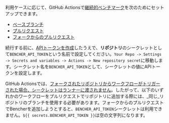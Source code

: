 利用ケースに応じて、GitHub Actionsで[継続的ベンチマーク][continuous benchmarking]を次のためにセットアップできます。

- [ベースブランチ][base branch]
- [プルリクエスト][pull requests]
- [フォークからのプルリクエスト][fork pull requests]

続行する前に、[APIトークンを作成][create an api token]したうえで、**リポジトリ**のシークレットとして`BENCHER_API_TOKEN`という名前で設定してください。`Your Repo -> Settings -> Secrets and variables -> Actions -> New repository secret`に移動します。シークレット名を`BENCHER_API_TOKEN`として、シークレットの値にAPIトークンを設定します。

GitHub Actionsでは、[フォークされたリポジトリからワークフローがトリガーされた場合、シークレットはランナーに渡されません][github actions secrets]。したがって、以下のいずれかのワークフローをプルリクエストでリポジトリに追加する際には、_同じ_リポジトリのブランチを使用する必要があります。フォークからのプルリクエストでBencherを追加しようとすると、`BENCHER_API_TOKEN`シークレットは利用できません。`${{ secrets.BENCHER_API_TOKEN }}`は空の文字列になります。

[github actions secrets]: https://docs.github.com/en/actions/security-guides/using-secrets-in-github-actions#using-secrets-in-a-workflow

[continuous benchmarking]: /ja/docs/explanation/continuous-benchmarking/
[create an api token]: /ja/docs/tutorial/quick-start/#create-an-api-token

[base branch]: #base-branch
[pull requests]: #pull-requests
[fork pull requests]: #pull-requests-from-forks